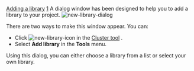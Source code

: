 [[Property:title|Adding a library]]
[[Property:weight|1]]
A dialog window has been designed to help you to add a library to your project. 
[[Image:new-library-dialog]]  

There are two ways to make this window appear. You can:
* Click  [[Image:new-library-icon]]  in the [[Cluster tool: Introduction|Cluster tool]] . 
* Select '''Add library''' in the '''Tools''' menu. 
Using this dialog, you can either choose a library from a list or select your own library. 



